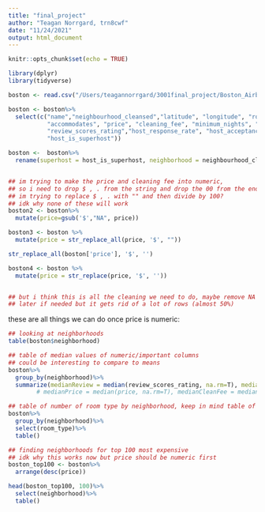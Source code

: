 ```yaml
---
title: "final_project"
author: "Teagan Norrgard, trn8cwf"
date: "11/24/2021"
output: html_document
---
```


```r
knitr::opts_chunk$set(echo = TRUE)
```

```r
library(dplyr)
library(tidyverse)
```

```r
boston <- read.csv("/Users/teagannorrgard/3001final_project/Boston_Airbnb_copy.csv")

boston <- boston%>%
  select(c("name","neighbourhood_cleansed","latitude", "longitude", "room_type", 
           "accommodates", "price", "cleaning_fee", "minimum_nights", "number_of_reviews",
           "review_scores_rating","host_response_rate", "host_acceptance_rate", 
           "host_is_superhost"))

boston <-  boston%>%
  rename(superhost = host_is_superhost, neighborhood = neighbourhood_cleansed)


## im trying to make the price and cleaning fee into numeric, 
## so i need to drop $ , . from the string and drop the 00 from the end
## im trying to replace $ , . with "" and then divide by 100? 
## idk why none of these will work
boston2 <- boston%>%
  mutate(price=gsub('$',"NA", price))

boston3 <- boston %>% 
  mutate(price = str_replace_all(price, '$', ""))

str_replace_all(boston['price'], '$', '')

boston4 <- boston %>% 
  mutate(price = str_replace(price, '$', ''))


## but i think this is all the cleaning we need to do, maybe remove NA columns 
## later if needed but it gets rid of a lot of rows (almost 50%)
```


these are all things we can do once price is numeric:
```r
## looking at neighborhoods
table(boston$neighborhood)

## table of median values of numeric/important columns
## could be interesting to compare to means
boston%>%
  group_by(neighborhood)%>%
  summarize(medianReview = median(review_scores_rating, na.rm=T), medianNumReviews = median(number_of_reviews, na.rm=T))
        # medianPrice = median(price, na.rm=T), medianCleanFee = median(cleaning_fee, na.rm=T)

## table of number of room type by neighborhood, keep in mind table of neighborhood counts
boston%>%
  group_by(neighborhood)%>%
  select(room_type)%>%
  table()

## finding neighborhoods for top 100 most expensive
## idk why this works now but price should be numeric first
boston_top100 <- boston%>%
  arrange(desc(price))

head(boston_top100, 100)%>%
  select(neighborhood)%>%
  table()



```






